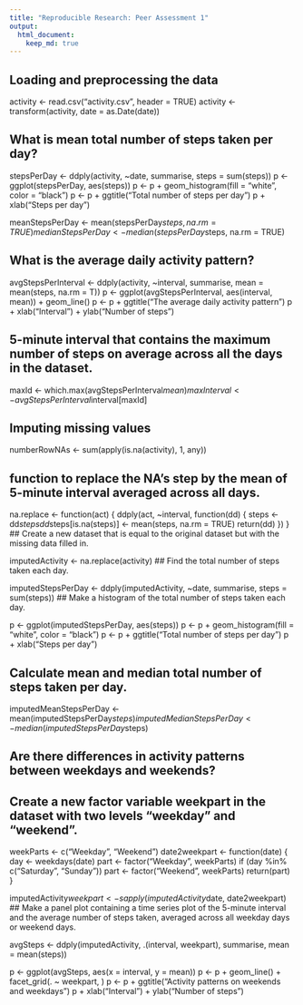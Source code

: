 ```yaml
---
title: "Reproducible Research: Peer Assessment 1"
output: 
  html_document:
    keep_md: true
---
```



## Loading and preprocessing the data
activity <- read.csv("activity.csv", header = TRUE)
activity <- transform(activity, date = as.Date(date))

## What is mean total number of steps taken per day?
stepsPerDay <- ddply(activity, ~date, summarise, steps = sum(steps))
p <- ggplot(stepsPerDay, aes(steps))
p <- p + geom_histogram(fill = "white", color = "black")
p <- p + ggtitle("Total number of steps per day")
p + xlab("Steps per day")

meanStepsPerDay <- mean(stepsPerDay$steps, na.rm = TRUE)
medianStepsPerDay <- median(stepsPerDay$steps, na.rm = TRUE)


## What is the average daily activity pattern?
avgStepsPerInterval <- ddply(activity, ~interval, summarise, mean = mean(steps, na.rm = T))
p <- ggplot(avgStepsPerInterval, aes(interval, mean)) + geom_line()
p <- p + ggtitle("The average daily activity pattern")
p + xlab("Interval") + ylab("Number of steps")

## 5-minute interval that contains the maximum number of steps on average across all the days in the dataset.
maxId <- which.max(avgStepsPerInterval$mean)
maxInterval <- avgStepsPerInterval$interval[maxId]

## Imputing missing values
numberRowNAs <- sum(apply(is.na(activity), 1, any))

## function to replace the NA's step by the mean of 5-minute interval averaged across all days.
na.replace <- function(act) {
    ddply(act, ~interval, function(dd) {
        steps <- dd$steps
        dd$steps[is.na(steps)] <- mean(steps, na.rm = TRUE)
        return(dd)
    })
}
## Create a new dataset that is equal to the original dataset but with the missing data filled in.

imputedActivity <- na.replace(activity)
## Find the total number of steps taken each day.

imputedStepsPerDay <- ddply(imputedActivity, ~date, summarise, steps = sum(steps))
## Make a histogram of the total number of steps taken each day.

p <- ggplot(imputedStepsPerDay, aes(steps))
p <- p + geom_histogram(fill = "white", color = "black")
p <- p + ggtitle("Total number of steps per day")
p + xlab("Steps per day")

## Calculate mean and median total number of steps taken per day.

imputedMeanStepsPerDay <- mean(imputedStepsPerDay$steps)
imputedMedianStepsPerDay <- median(imputedStepsPerDay$steps)

## Are there differences in activity patterns between weekdays and weekends?
## Create a new factor variable weekpart in the dataset with two levels “weekday” and “weekend”.

weekParts <- c("Weekday", "Weekend")
date2weekpart <- function(date) {
    day <- weekdays(date)
    part <- factor("Weekday", weekParts)
    if (day %in% c("Saturday", "Sunday")) 
        part <- factor("Weekend", weekParts)
    return(part)
}

imputedActivity$weekpart <- sapply(imputedActivity$date, date2weekpart)
## Make a panel plot containing a time series plot of the 5-minute interval and the average number of steps taken, averaged across all weekday days or weekend days.

avgSteps <- ddply(imputedActivity, .(interval, weekpart), summarise, mean = mean(steps))

p <- ggplot(avgSteps, aes(x = interval, y = mean))
p <- p + geom_line() + facet_grid(. ~ weekpart, )
p <- p + ggtitle("Activity patterns on weekends and weekdays")
p + xlab("Interval") + ylab("Number of steps")
